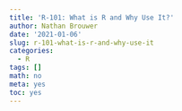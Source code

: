 ```yaml
---
title: 'R-101: What is R and Why Use It?'
author: Nathan Brouwer
date: '2021-01-06'
slug: r-101-what-is-r-and-why-use-it
categories:
  - R
tags: []
math: no
meta: yes
toc: yes
---
```



<!--more-->
